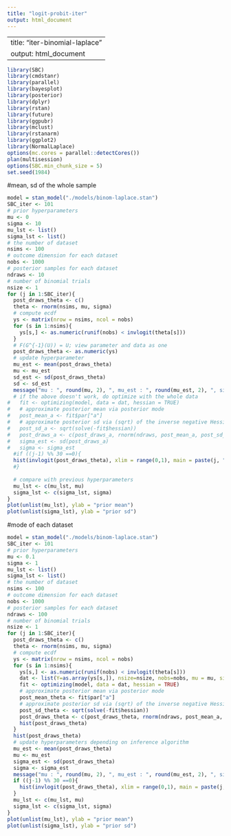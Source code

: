 ```yaml
---
title: "logit-probit-iter"
output: html_document
---
```


---
title: "iter-binomial-laplace"
output: html_document
---
```r
library(SBC)
library(cmdstanr)
library(parallel)
library(bayesplot)
library(posterior)
library(dplyr)
library(rstan)
library(future)
library(ggpubr)
library(mclust)
library(rstanarm)
library(ggplot2)
library(NormalLaplace)
options(mc.cores = parallel::detectCores())
plan(multisession)
options(SBC.min_chunk_size = 5)
set.seed(1984)
```

#mean, sd of the whole sample
```r
model = stan_model("./models/binom-laplace.stan")
SBC_iter <- 101
# prior hyperparameters
mu <- 0
sigma <- 10
mu_lst <- list()
sigma_lst <- list()
# the number of dataset
nsims <- 100
# outcome dimension for each dataset
nobs <- 1000
# posterior samples for each dataset
ndraws <- 10
# number of binomial trials
nsize <- 1
for (j in 1:SBC_iter){
  post_draws_theta <- c()
  theta <- rnorm(nsims, mu, sigma)
  # compute ecdf
  ys <- matrix(nrow = nsims, ncol = nobs)
  for (s in 1:nsims){
    ys[s,] <- as.numeric(runif(nobs) < invlogit(theta[s]))
  }
  # F(G^{-1}(U)) = U; view parameter and data as one
  post_draws_theta <- as.numeric(ys)
  # update hyperparameter
  mu_est <- mean(post_draws_theta)
  mu <- mu_est
  sd_est <- sd(post_draws_theta)
  sd <- sd_est
  message("mu : ", round(mu, 2), ", mu_est : ", round(mu_est, 2), ", sigma : ", round(sigma, 2), ", sigma_est : ", round(sigma_est, 2))
  # if the above doesn't work, do optimize with the whole data
# 	fit <- optimizing(model, data = dat, hessian = TRUE)
#   # approximate posterior mean via posterior mode
#   post_mean_a <- fit$par["a"]
#   # approximate posterior sd via (sqrt) of the inverse negative Hessian
#   post_sd_a <- sqrt(solve(-fit$hessian))
#   post_draws_a <- c(post_draws_a, rnorm(ndraws, post_mean_a, post_sd_a))
#   sigma_est <- sd(post_draws_a)
#   sigma <- sigma_est
  #if ((j-1) %% 30 ==0){
  hist(invlogit(post_draws_theta), xlim = range(0,1), main = paste(j, "th itheration histogram"))  
  #}
  
  # compare with previous hyperparameters
  mu_lst <- c(mu_lst, mu)
  sigma_lst <- c(sigma_lst, sigma)
}
plot(unlist(mu_lst), ylab = "prior mean")
plot(unlist(sigma_lst), ylab = "prior sd")
```
#mode of each dataset
```r
model = stan_model("./models/binom-laplace.stan")
SBC_iter <- 101
# prior hyperparameters
mu <- 0.1
sigma <- 1
mu_lst <- list()
sigma_lst <- list()
# the number of dataset
nsims <- 100
# outcome dimension for each dataset
nobs <- 1000
# posterior samples for each dataset
ndraws <- 100
# number of binomial trials
nsize <- 1
for (j in 1:SBC_iter){
  post_draws_theta <- c()
  theta <- rnorm(nsims, mu, sigma)
  # compute ecdf
  ys <- matrix(nrow = nsims, ncol = nobs)
  for (s in 1:nsims){
    ys[s,] <- as.numeric(runif(nobs) < invlogit(theta[s]))
    dat <- list(Y=as.array(ys[s,]), nsize=nsize, nobs=nobs, mu = mu, sigma = sigma)
  	fit <- optimizing(model, data = dat, hessian = TRUE)
  	# approximate posterior mean via posterior mode
  	post_mean_theta <- fit$par["a"]
  	# approximate posterior sd via (sqrt) of the inverse negative Hessian
  	post_sd_theta <- sqrt(solve(-fit$hessian))
  	post_draws_theta <- c(post_draws_theta, rnorm(ndraws, post_mean_a, post_sd_a))
  	hist(post_draws_theta)
  }
  hist(post_draws_theta)
  # update hyperparameters depending on inference algorithm
  mu_est <- mean(post_draws_theta)
  mu <- mu_est
  sigma_est <- sd(post_draws_theta)
  sigma <- sigma_est
  message("mu : ", round(mu, 2), ", mu_est : ", round(mu_est, 2), ", sigma : ", round(sigma, 2), ", sigma_est : ", round(sigma_est, 2))
  if ((j-1) %% 30 ==0){
    hist(invlogit(post_draws_theta), xlim = range(0,1), main = paste(j, "th itheration histogram"))  
  }
  mu_lst <- c(mu_lst, mu)
  sigma_lst <- c(sigma_lst, sigma)
}
plot(unlist(mu_lst), ylab = "prior mean")
plot(unlist(sigma_lst), ylab = "prior sd")
```
